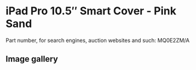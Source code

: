 
# iPad Pro 10.5″ Smart Cover - Pink Sand

Part number, for search engines, auction websites and such: MQ0E2ZM/A

## Image gallery

<div style={{ width: "768px" }}>
  <GalleryComponent
    images={[
      {
        original: "/everysource/MQ0E2.png",
        thumbnail: "/everypreview/MQ0E2.png",
      },
      {
        original: "/everysource/MQ0E2_AV1_GOLD.png",
        thumbnail: "/everypreview/MQ0E2_AV1_GOLD.png",
      },
      {
        original: "/everysource/MQ0E2_AV1_ROSEGOLD.png",
        thumbnail: "/everypreview/MQ0E2_AV1_ROSEGOLD.png",
      },
      {
        original: "/everysource/MQ0E2_AV1_SILVER.png",
        thumbnail: "/everypreview/MQ0E2_AV1_SILVER.png",
      },
      {
        original: "/everysource/MQ0E2_AV1_SPACE_GRAY.png",
        thumbnail: "/everypreview/MQ0E2_AV1_SPACE_GRAY.png",
      },
      {
        original: "/everysource/MQ0E2_AV2.png",
        thumbnail: "/everypreview/MQ0E2_AV2.png",
      },
      {
        original: "/everysource/MQ0E2_AV3.png",
        thumbnail: "/everypreview/MQ0E2_AV3.png",
      }
    ]}
  />
</div>